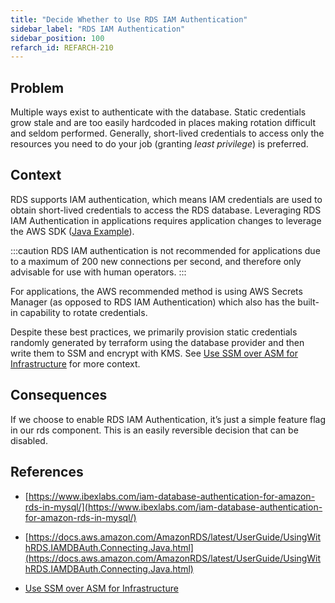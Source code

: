 ```yaml
---
title: "Decide Whether to Use RDS IAM Authentication"
sidebar_label: "RDS IAM Authentication"
sidebar_position: 100
refarch_id: REFARCH-210
---
```


## Problem

Multiple ways exist to authenticate with the database. Static credentials grow stale and are too easily hardcoded in places making rotation difficult and seldom performed. Generally, short-lived credentials to access only the resources you need to do your job (granting _least privilege_) is preferred.

## Context

RDS supports IAM authentication, which means IAM credentials are used to obtain short-lived credentials to access the RDS database. Leveraging RDS IAM Authentication in applications requires application changes to leverage the AWS SDK ([Java Example](https://docs.aws.amazon.com/AmazonRDS/latest/UserGuide/UsingWithRDS.IAMDBAuth.Connecting.Java.html)).

:::caution
 RDS IAM authentication is not recommended for applications due to a maximum of 200 new connections per second, and therefore only advisable for use with human operators.
:::

For applications, the AWS recommended method is using AWS Secrets Manager (as opposed to RDS IAM Authentication) which also has the built-in capability to rotate credentials.

Despite these best practices, we primarily provision static credentials randomly generated by terraform using the database provider and then write them to SSM and encrypt with KMS. See [Use SSM over ASM for Infrastructure](/reference-architecture/reference/adrs/use-ssm-over-asm-for-infrastructure) for more context.

## Consequences

If we choose to enable RDS IAM Authentication, it’s just a simple feature flag in our rds component. This is an easily reversible decision that can be disabled.

## References

- [https://www.ibexlabs.com/iam-database-authentication-for-amazon-rds-in-mysql/](https://www.ibexlabs.com/iam-database-authentication-for-amazon-rds-in-mysql/)

- [https://docs.aws.amazon.com/AmazonRDS/latest/UserGuide/UsingWithRDS.IAMDBAuth.Connecting.Java.html](https://docs.aws.amazon.com/AmazonRDS/latest/UserGuide/UsingWithRDS.IAMDBAuth.Connecting.Java.html)

- [Use SSM over ASM for Infrastructure](/reference-architecture/reference/adrs/use-ssm-over-asm-for-infrastructure)


